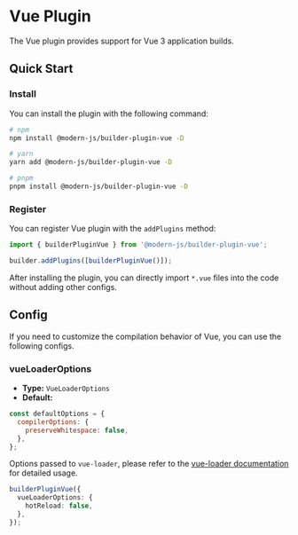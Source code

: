 # Vue Plugin

The Vue plugin provides support for Vue 3 application builds.

## Quick Start

### Install

You can install the plugin with the following command:

```bash
# npm
npm install @modern-js/builder-plugin-vue -D

# yarn
yarn add @modern-js/builder-plugin-vue -D

# pnpm
pnpm install @modern-js/builder-plugin-vue -D
```

### Register

You can register Vue plugin with the `addPlugins` method:

```js
import { builderPluginVue } from '@modern-js/builder-plugin-vue';

builder.addPlugins([builderPluginVue()]);
```

After installing the plugin, you can directly import `*.vue` files into the code without adding other configs.

## Config

If you need to customize the compilation behavior of Vue, you can use the following configs.

### vueLoaderOptions

- **Type:** `VueLoaderOptions`
- **Default:**

```js
const defaultOptions = {
  compilerOptions: {
    preserveWhitespace: false,
  },
};
```

Options passed to `vue-loader`, please refer to the [vue-loader documentation](https://vue-loader.vuejs.org/) for detailed usage.

```ts
builderPluginVue({
  vueLoaderOptions: {
    hotReload: false,
  },
});
```
